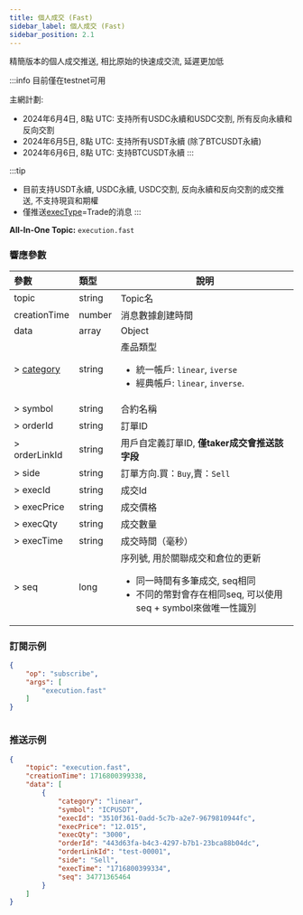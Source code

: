 ```yaml
---
title: 個人成交 (Fast)
sidebar_label: 個人成交 (Fast)
sidebar_position: 2.1
---
```


精簡版本的個人成交推送, 相比原始的快速成交流, 延遲更加低

:::info
目前僅在testnet可用

主網計劃:
- 2024年6月4日, 8點 UTC: 支持所有USDC永續和USDC交割, 所有反向永續和反向交割
- 2024年6月5日, 8點 UTC: 支持所有USDT永續 (除了BTCUSDT永續)
- 2024年6月6日, 8點 UTC: 支持BTCUSDT永續
:::

:::tip
* 目前支持USDT永續, USDC永續, USDC交割, 反向永續和反向交割的成交推送, 不支持現貨和期權
* 僅推送[execType](../../enum#exectype)=Trade的消息
:::

**All-In-One Topic:** `execution.fast`<br/>

### 響應參數
| 參數 | 類型 | 說明|
|:----- |:-----|----- |
|topic |string |Topic名 |
|creationTime |number |消息數據創建時間 |
|data |array |Object |
|> [category](../../enum#category) | string | 產品類型 <ul><li>統一帳戶: `linear`, `iverse`</li><li>經典帳戶: `linear`, `inverse`.</li></ul>|
|> symbol |string |合約名稱|
|> orderId |string |訂單ID |
|> orderLinkId |string |用戶自定義訂單ID, **僅taker成交會推送該字段**|
|> side |string |訂單方向.買：`Buy`,賣：`Sell` |
|> execId |string |成交Id |
|> execPrice |string |成交價格 |
|> execQty |string |成交數量 |
|> execTime |string |成交時間（毫秒） |
|> seq |long |序列號, 用於關聯成交和倉位的更新<ul><li>同一時間有多筆成交, seq相同</li><li>不同的幣對會存在相同seq, 可以使用seq + symbol來做唯一性識別</li></ul>|

### 訂閱示例
```json
{
    "op": "subscribe",
    "args": [
        "execution.fast"
    ]
}
```

```python

```

### 推送示例

```json
{
    "topic": "execution.fast",
    "creationTime": 1716800399338,
    "data": [
        {
            "category": "linear",
            "symbol": "ICPUSDT",
            "execId": "3510f361-0add-5c7b-a2e7-9679810944fc",
            "execPrice": "12.015",
            "execQty": "3000",
            "orderId": "443d63fa-b4c3-4297-b7b1-23bca88b04dc",
            "orderLinkId": "test-00001",
            "side": "Sell",
            "execTime": "1716800399334",
            "seq": 34771365464
        }
    ]
}
```
